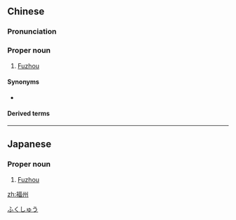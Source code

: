 ==Chinese==
{{zh-forms}}
{{wikipedia|lang=zh}}
{{wikipedia|Fuzhou}}

===Pronunciation===
{{zh-pron
|m=Fúzhōu
|c=fuk1 zau1
|h=pfs=Fuk-chû
|md=Hók-ciŭ
|mn=Hok-chiu
|w=4foq tseu
|cat=pn
}}

===Proper noun===
{{zh-proper noun}}

# {{zh-div|市}} [[Fuzhou]]

====Synonyms====
* {{qualifier|poetic}} {{zh-l|榕城}}

====Derived terms====
{{zh-der|福州話|福州戲}}

{{zh-cat|Cities}}

----

==Japanese==
{{ja-kanjitab|ふく|しゅう|yomi=o}}

===Proper noun===
{{ja-pos|proper|ふくしゅう}}

# [[Fuzhou]]

[[Category:ja:Cities|ふくしゅう]]

[[zh:福州]]